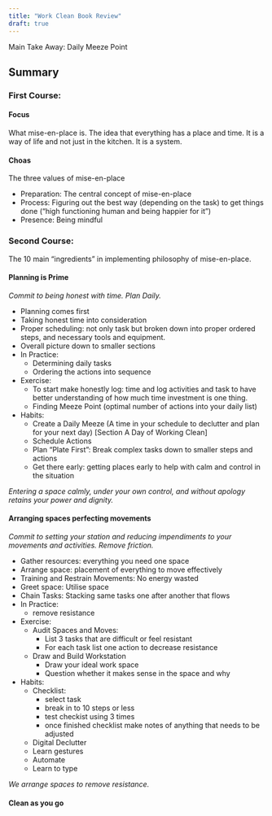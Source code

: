 ```yaml
---
title: "Work Clean Book Review"
draft: true
---
```


Main Take Away: Daily Meeze Point


## Summary

### First Course:

#### Focus

 What mise-en-place is. The idea that everything has a place and time. It is a way of life and not just in the kitchen. It is a system.

#### Choas

The three values of mise-en-place

* Preparation: The central concept of mise-en-place
* Process: Figuring out the best way (depending on the task) to get things done ("high functioning human and being happier for it")
* Presence: Being mindful

### Second Course:

The 10 main "ingredients" in implementing philosophy of mise-en-place.

#### Planning is Prime

*Commit to being honest with time. Plan Daily.*

* Planning comes first
* Taking honest time into consideration
* Proper scheduling: not only task but broken down into proper ordered steps, and necessary tools and equipment.
* Overall picture down to smaller sections
* In Practice:
    + Determining daily tasks
    + Ordering the actions into sequence
* Exercise:
    + To start make honestly log: time and log activities and task to have better understanding of how much time investment is one thing.
    + Finding Meeze Point (optimal number of actions into your daily list)
* Habits:
    + Create a Daily Meeze (A time in your schedule to declutter and plan for your next day) [Section A Day of Working Clean]
    + Schedule Actions
    + Plan "Plate First": Break complex tasks down to smaller steps and actions
    + Get there early: getting places early to help with calm and control in the situation

*Entering a space calmly, under your own control, and without apology retains your power and dignity.*



#### Arranging spaces perfecting movements

*Commit to setting your station and reducing impendiments to your movements and activities. Remove friction.*

* Gather resources: everything you need one space
* Arrange space: placement of everything to move effectively
* Training and Restrain Movements: No energy wasted
* Greet space: Utilise space
* Chain Tasks: Stacking same tasks one after another that flows
* In Practice:
    + remove resistance
* Exercise:
    + Audit Spaces and Moves:
        - List 3 tasks that are difficult or feel resistant
        - For each task list one action to decrease resistance 
    + Draw and Build Workstation
        - Draw your ideal work space
        - Question whether it makes sense in the space and why
* Habits:
    + Checklist:
        - select task
        - break in to 10 steps or less
        - test checkist using 3 times
        - once finished checklist make notes of anything that needs to be adjusted
    + Digital Declutter
     - Learn gestures
     - Automate
     - Learn to type

*We arrange spaces to remove resistance.*

#### Clean as you go

